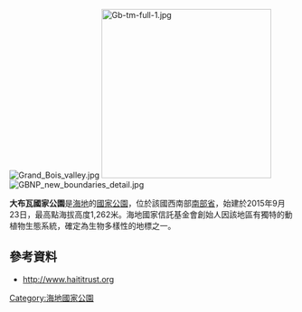 {{Refimprove|time=2021-02-13T13:52:29+00:00}}
{{coord|18|22|16|N|74|18|05|W|type:landmark_region:HT_dim:5000|display=title}}

[[Image:Grand_Bois_valley.jpg|thumb]]
[[Image:Gb-tm-full-1.jpg|300px]]
[[Image:GBNP_new_boundaries_detail.jpg|thumb]]

'''大布瓦國家公園'''是[[海地|海地]]的[[國家公園|國家公園]]，位於該國西南部[[南部省_(海地)|南部省]]，始建於2015年9月23日，最高點海拔高度1,262米。海地國家信託基金會創始人因該地區有獨特的動植物生態系統，確定為生物多樣性的地標之一。

==參考資料==
* http://www.haititrust.org {{Wayback|url=http://www.haititrust.org/ |date=20160404010208 }}

{{Haiti-geo-stub}}
[[Category:海地國家公園|Category:海地國家公園]]